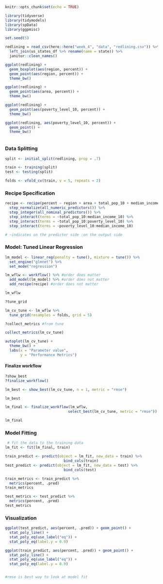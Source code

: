 ```r
knitr::opts_chunk$set(echo = TRUE)

library(tidyverse)
library(tidymodels)
library(spData)
library(ggpmisc)

set.seed(5)
```

```r
redlining = read_csv(here::here("week_4", "data", "redlining.csv")) %>% 
  left_join(us_states_df %>% rename(name = state)) %>% 
  janitor::clean_names()
```

```r
ggplot(redlining) +
  geom_boxplot(aes(region, percent)) +
  geom_point(aes(region, percent)) +
  theme_bw()
```

```r
ggplot(redlining) +
  geom_point(aes(area, percent)) +
  theme_bw()

```

```r
ggplot(redlining) +
  geom_point(aes(poverty_level_10, percent)) +
  theme_bw()
```

```r
ggplot(redlining, aes(poverty_level_10, percent)) +
  geom_point() +
  theme_bw()
```

```r

```

### Data Splitting

```r
split <- initial_split(redlining, prop = .7)

train <- training(split)
test <- testing(split)

folds <- vfold_cv(train, v = 5, repeats = 2)
```

### Recipe Specification

```r
recipe <- recipe(percent ~ region + area + total_pop_10 + median_income_10 + poverty_level_10, data = train) %>%
  step_normalize(all_numeric_predictors()) %>% 
  step_integer(all_nominal_predictors()) %>% 
  step_interact(terms = ~total_pop_10:median_income_10) %>% 
  step_interact(terms = ~total_pop_10:poverty_level_10) %>% 
  step_interact(terms = ~poverty_level_10:median_income_10) 

# ~indicates on the predictor side :on the output side
```

### Model: Tuned Linear Regression

```r
lm_model <- linear_reg(penalty = tune(), mixture = tune()) %>% 
  set_engine("glmnet") %>% 
  set_mode("regression")
```

```r
lm_wflw <- workflow() %>% #order does matter
  add_model(lm_model) %>% #order does not matter
  add_recipe(recipe) #order does not matter

lm_wflw
```

```r
?tune_grid
```

```r
lm_cv_tune <- lm_wflw %>% 
  tune_grid(resamples = folds, grid = 5)
```

```r
?collect_metrics #from tune
```

```r
collect_metrics(lm_cv_tune)
```

```r
autoplot(lm_cv_tune) +
  theme_bw() +
  labs(x = "Parameter value", 
       y = "Performance Metrics")
```

#### Finalize workflow

```r
?show_best
?finalize_workflow()
```

```r
lm_best <- show_best(lm_cv_tune, n = 1, metric = "rmse")

lm_best

lm_final <- finalize_workflow(lm_wflw, 
                             select_best(lm_cv_tune, metric = "rmse"))

lm_final
```

### Model Fitting

```r
 # fit the data to the training data
lm_fit <- fit(lm_final, train)
```

```r
train_predict <- predict(object = lm_fit, new_data = train) %>% 
                           bind_cols(train)
test_predict <- predict(object = lm_fit, new_data = test) %>% 
                           bind_cols(test)

```

```r
train_metrics <- train_predict %>% 
  metrics(percent, .pred)
train_metrics

test_metrics <- test_predict %>% 
  metrics(percent, .pred)
test_metrics
```

### Visualization

```r
ggplot(test_predict, aes(percent, .pred)) + geom_point() +
  stat_poly_line() +
  stat_poly_eq(use_label("eq")) +
  stat_poly_eq(label.y = 0.9)

ggplot(train_predict, aes(percent, .pred)) + geom_point() +
  stat_poly_line() +
  stat_poly_eq(use_label("eq")) +
  stat_poly_eq(label.y = 0.9)


#rmse is best way to look at model fit
```

